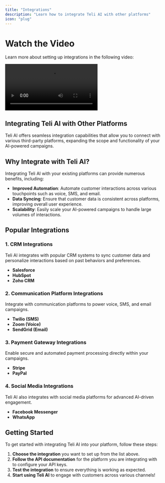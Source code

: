 ```yaml
---
title: "Integrations"
description: "Learn how to integrate Teli AI with other platforms"
icon: "plug"
---
```


# Watch the Video

Learn more about setting up integrations in the following video:

<video
  controls
  className="w-full aspect-video"
  src="https://res.cloudinary.com/dpazvavqx/video/upload/v1741980678/hj8byt6qcbv1gjwivupw.mp4"
/>

## Integrating Teli AI with Other Platforms

Teli AI offers seamless integration capabilities that allow you to connect with various third-party platforms, expanding the scope and functionality of your AI-powered campaigns.

## Why Integrate with Teli AI?

Integrating Teli AI with your existing platforms can provide numerous benefits, including:

- **Improved Automation**: Automate customer interactions across various touchpoints such as voice, SMS, and email.
- **Data Syncing**: Ensure that customer data is consistent across platforms, improving overall user experience.
- **Scalability**: Easily scale your AI-powered campaigns to handle large volumes of interactions.

## Popular Integrations

### 1. **CRM Integrations**

Teli AI integrates with popular CRM systems to sync customer data and personalize interactions based on past behaviors and preferences.

- **Salesforce**
- **HubSpot**
- **Zoho CRM**

### 2. **Communication Platform Integrations**

Integrate with communication platforms to power voice, SMS, and email campaigns.

- **Twilio (SMS)**
- **Zoom (Voice)**
- **SendGrid (Email)**

### 3. **Payment Gateway Integrations**

Enable secure and automated payment processing directly within your campaigns.

- **Stripe**
- **PayPal**

### 4. **Social Media Integrations**

Teli AI also integrates with social media platforms for advanced AI-driven engagement.

- **Facebook Messenger**
- **WhatsApp**

## Getting Started

To get started with integrating Teli AI into your platform, follow these steps:

1. **Choose the integration** you want to set up from the list above.
2. **Follow the API documentation** for the platform you are integrating with to configure your API keys.
3. **Test the integration** to ensure everything is working as expected.
4. **Start using Teli AI** to engage with customers across various channels!
